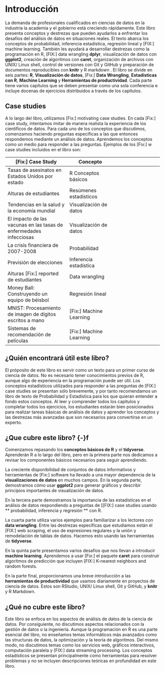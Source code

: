 # Introducción {-}

La demanda de profesionales cualificados en ciencias de datos en la industria la academia y el gobierno está creciendo rápidamente. Este libro presenta conceptos y destrezas que pueden ayudarlos a enfrentar los desafíos del análisis de datos en situaciones reales. El texto abarca los conceptos de probabilidad, inferencia estadística, regresión lineal y [FIX:] machine learning. También les ayudará a desarrollar destrezas como la programación en R, [FIX:] data wrangling __dplyr__, visualización de datos con __ggplot2__, creación de algoritmos con __caret__, organización de archivos con UNIX/ Linux shell, control de versiones con Git y GitHub y preparación de documentos reproducibles con __knitr__ y R markdown . El libro se divide en seis partes: __R__, __Visualización de datos__, [Fix:] __Data Wrangling__, __Estadísticas con R__, __Machine Learning__ y __Herramientas de productividad__. Cada parte tiene varios capítulos que se deben presentar como una sola conferencia e incluye docenas de ejercicios distribuidos a través de los capítulos.

## Case studies {-}

A lo largo del libro, utilizamos [Fix:] motivating case studies. En cada [Fix:] case study, intentamos imitar de manera realista la experiencia de los científicos de datos. Para cada uno de los conceptos que discutimos, comenzamos haciendo preguntas específicas a las que entonces respondemos mediante un análisis de datos. Aprendemos los conceptos como un medio para responder a las preguntas. Ejemplos de los [Fix:] w case studies incluidos en el libro son:

| [Fix:] Case Study | Concepto |
| ---- | ---| --- |
| Tasas de asesinatos en Estados Unidos por estado | R Conceptos básicos |
| Alturas de estudiantes | Resúmenes estadísticos |
| Tendencias en la salud y la economía mundial | Visualización de datos |
| El impacto de las vacunas en las tasas de enfermedades infecciosas | Visualización de datos |
| La crisis financiera de 2007-2008 | Probabilidad |
| Previsión de elecciones | Inferencia estadística |
| Alturas [Fix:] reported de estudiantes | Data wrangling |
| Money Ball: Construyendo un equipo de béisbol | Regresión lineal |
| MNIST: Procesamiento de imagen de dígitos escritos a mano | [Fix:] Machine Learning |
| Sistemas de recomendación de películas | [Fix:] Machine Learning |

## ¿Quién encontrará útil este libro? {-}

El próposito de este libro es servir como un texto para un primer curso de ciencia de datos. No es necesario tener conocimientos previos de R, aunque algo de experiencia en la programación puede ser útil. Los conceptos estadísticos utilizados para responder a las preguntas de [FIX:] case studies se presentan sólo brevemente, y por tanto recomendamos un libro de texto de Probabilidad y Estadística para los que quieran entender a fondo estos conceptos. Al leer y comprender todos los capítulos y completar todos los ejercicios, los estudiantes estarán bien posicionados para realizar tareas básicas de análisis de datos y aprender los conceptos y las destrezas más avanzadas que son necesarios para convertirse en un experto.

## ¿Que cubre este libro? {-}f

Comenzamos repasando los **conceptos básicos de R** y el __tidyverse__. Aprenderán R a lo largo del libro, pero en la primera parte nos dedicamos a revisar los componentes básicos necesarios para seguir aprendiendo.

La creciente disponibilidad de conjuntos de datos informativos y herramientas de [Fix:] software ha llevado a una mayor dependencia de la **visualizaciones de datos** en muchos campos. En la segunda parte, demostramos cómo usar __ggplot2__ para generar gráficos y describir principios importantes de visualización de datos.

En la tercera parte demostramos la importancia de las estadísticas en el análisis de datos respondiendo a preguntas de [[FIX:] case studies usando ** probabilidad, inferencia y regresión ** con R.

La cuarta parte utiliza varios ejemplos para familiarizar a los lectores con **data wrangling**. Entre las destrezas específicas que estudiamos están el [FIX:] web scraping, el uso de expresiones regulares y la unión y remodelación de tablas de datos. Hacemos esto usando las herramientas de __tidyverse__.

En la quinta parte presentamos varios desafíos que nos llevan a introducir **machine learning**. Aprendemos a usar [Fix:] el paquete __caret__ para construir algoritmos de predicción que incluyen [FIX:] K-nearest neighbors and random forests.

En la parte final, proporcionamos una breve introducción a las **herramientas de productividad** que usamos diariamente en proyectos de ciencia de datos. Estos son RStudio, UNIX/ Linux shell, Git y GitHub, y __knitr__ y R Markdown.

## ¿Qué no cubre este libro? {-}

Este libro se enfoca en los aspectos de análisis de datos de la ciencia de datos. Por consiguiente, no discutimos aspectos relacionados con la gestión de datos o la ingeniería. Aunque la programación en R es una parte esencial del libro, no enseñamos temas informáticos más avanzados como las structuras de datos, la optimización y la teoría de algoritmos. Del mismo modo, no discutimos temas como los servicios web, gráficos interactivos, computación paralela y [FIX:] data streaming processing. Los conceptos estadísticos se presentan principalmente como herramientas para resolver problemas y no se incluyen descripciones teóricas en profundidad en este libro.



